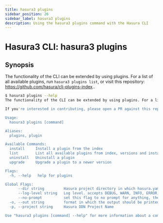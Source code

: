```yaml
---
title: hasura3 plugins
sidebar_position: 26
sidebar_label: hasura3 plugins
description: Using the hasura3 plugins command with the Hasura CLI
---
```


# Hasura3 CLI: hasura3 plugins 

## Synopsis
The functionality of the CLI can be extended by using plugins. For a list of all available plugins, run ``hasura3 plugins list``, or visit this repository: https://github.com/hasura/cli-plugins-index..

```bash
$ hasura3 plugins --help
The functionality of the CLI can be extended by using plugins. For a list of all available plugins, run ``hasura3 plugins list``, or visit this repository: https://github.com/hasura/cli-plugins-index.

If you're interested in contributing, please open a PR against this repo to add new plugin.

Usage:
  hasura3 plugins [command]

Aliases:
  plugins, plugin

Available Commands:
  install     Install a plugin from the index
  list        List all available plugins from index, versions and installation status
  uninstall   Uninstall a plugin
  upgrade     Upgrade a plugin to a newer version

Flags:
  -h, --help   help for plugins

Global Flags:
      --dir string         Hasura project directory in which hasura.yaml is present (default ".")
      --log-level string   Log level. accepts DEBUG, WARN, INFO, ERROR, FATAL (default "INFO")
      --no-prompt          set this flag to no prompt for anything, the command fails if any input is missing
  -o, --out string         format in which the output should be printed, accepts table, json and yaml (default "table")
  -p, --project string     Hasura DDN Project Name

Use "hasura3 plugins [command] --help" for more information about a command.
```

